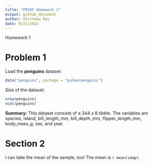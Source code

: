 ```yaml
---
title: "P8105 Homework 1"
output: github_document
author: Shritama Ray
date: 9/22/2022
---
```


Homework 1

# Problem 1

Load the **penguins** dataset:

```r
data("penguins", package = "palmerpenguins")
```

Size of the dataset:
```r
nrow(penguins)
ncol(penguins)
```

**Summary:**
This dataset consists of a 344 x 8 tibble.
The variables are species, island, bill_length_mm, bill_depth_mm, flipper_length_mm, body_mass_g, sex, and year.

# Section 2

I can take the mean of the sample, too!
The mean is `r mean(samp)`.